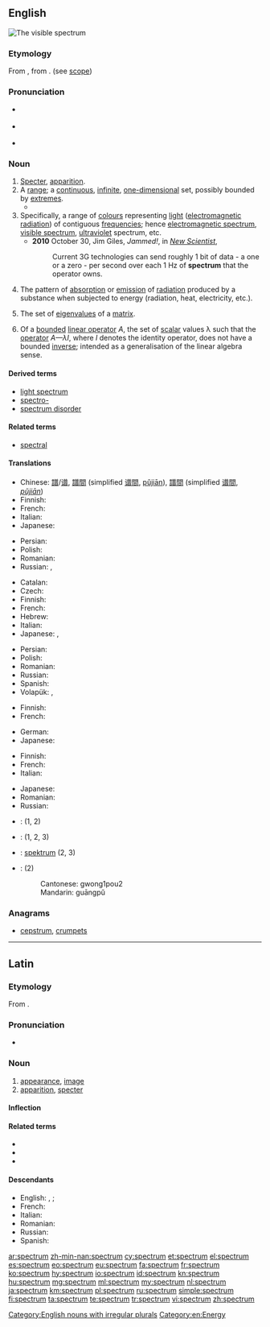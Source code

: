 ==English==
[[File:Spectrum-sRGB-low.svg|right|thumb|The visible spectrum]]
{{wikipedia}}
===Etymology===
From {{etyl|la|en}} {{term|spectrum||appearance, image, apparition|lang=la}}, from {{term|speciō||look at, view|lang=la}}. (see [[scope]])

===Pronunciation===
* {{a|Canada|UK}} {{IPA|/ˈspektrəm/|lang=en}}
* {{a|US}} {{IPA|/ˈspɛkt(ʃ)ɹəm/|lang=en}}
* {{rhymes|ɛktrəm|lang=en}}

===Noun===
{{en-noun|spectra|spectrums}}

# [[specter|Specter]], [[apparition]]. {{defdate|from early 17th c.}}
# A [[range]]; a [[continuous]], [[infinite]], [[one-dimensional]] set, possibly bounded by [[extremes]].
#* {{quote-news|year=2012|date=November 7|author=Matt Bai|title=Winning a Second Term, Obama Will Confront Familiar Headwinds|work=New York Times|url=http://www.nytimes.com/2012/11/07/us/politics/in-president-obamas-second-term-familiar-challenges.html?pagewanted=all&_r=0
|passage=As Mr. Obama prepared to take the oath, his approval rating touched a remarkable 70 percent in some polling — a reflection of good will across the political '''spectrum'''.}}
# Specifically, a range of [[colour]]s representing [[light]] ([[electromagnetic radiation]]) of contiguous [[frequency|frequencies]]; hence [[electromagnetic spectrum]], [[visible spectrum]], [[ultraviolet]] spectrum, etc. {{defdate|from later 17th c.}}
#* '''2010''' October 30, Jim Giles, ''Jammed!'', in ''[[w:New Scientist|New Scientist]]'',
#*: Current 3G technologies can send roughly 1 bit of data - a one or a zero - per second over each 1 Hz of '''spectrum''' that the operator owns.
# {{context|chemistry|lang=en}} The pattern of [[absorption]] or [[emission]] of [[radiation]] produced by a substance when subjected to energy (radiation, heat, electricity, etc.).
# {{context|mathematics|linear algebra|lang=en}} The set of [[eigenvalue]]s of a [[matrix]].
# {{context|mathematics|functional analysis|lang=en}} Of a [[bounded]] [[linear operator]] ''A'', the set of [[scalar]] values λ such that the [[operator]] ''A—λI'', where ''I'' denotes the identity operator, does not have a bounded [[inverse]]; intended as a generalisation of the linear algebra sense.

====Derived terms====
* [[light spectrum]]
* [[spectro-]]
* [[spectrum disorder]]

====Related terms====
* [[spectral]]

====Translations====
{{trans-top|range}}
* Chinese: [[譜]]/[[谱]], [[譜間]] (simplified  [[谱間]], [[pǔjiān]]), [[譜間]] (simplified [[谱間]], ''[[pǔjiān]]'')
* Finnish: {{t+|fi|kirjo}}
* French: {{t+|fr|spectre|m}}
* Italian: {{t+|it|spettro}}
* Japanese: {{t|ja|スペクトル|tr=supekutoru}}
{{trans-mid}}
* Persian: {{t+|fa|طیف|tr=teyf}}
* Polish: {{t+|pl|spektrum|n}}
* Romanian: {{t+|ro|spectru|n}}
* Russian: {{t+|ru|спектр|m|tr=sp'ektr}}, {{t+|ru|диапазон|m|tr=diapazón}}
{{trans-bottom}}

{{trans-top|range of colors}}
* Catalan: {{t|ca|espectre|m}}
* Czech: {{t|cs|spektrum|n}}
* Finnish: {{t+|fi|kirjo}}
* French: {{t+|fr|spectre|m}}
* Hebrew: {{t+|he|ספקטרום|tr=spéktrum}}
* Italian: {{t+|it|spettro}}
* Japanese: {{t|ja|スペクトル|tr=supekutoru}}, {{t|ja|分光特性|tr=bunkō tokusē}}
{{trans-mid}}
* Persian: {{t+|fa|طیف|tr=teyf}}
* Polish: {{t+|pl|widmo|n}}
* Romanian: {{t+|ro|spectru|n}}
* Russian: {{t+|ru|спектр|m|tr=sp'ektr}}
* Spanish: {{t+|es|espectro|m}}
* Volapük: {{t+|vo|späktrum}}, {{t|vo|kölaspäktrum}}
{{trans-bottom}}

{{trans-top|chemistry: a pattern of absorption or emission of radiation}}
* Finnish: {{t+|fi|spektri}}
* French: {{t+|fr|spectre|m}}
{{trans-mid}}
* German: {{t+|de|Spektrum|n}}
* Japanese: {{t|ja|スペクトル|tr=supekutoru}}
{{trans-bottom}}

{{trans-top|linear algebra: set of scalar values}}
* Finnish: {{t+|fi|spektri}}
* French: {{t+|fr|spectre|m}}
* Italian: {{t+|it|spettro}}
{{trans-mid}}
* Japanese: {{t|ja|スペクトル|tr=supekutoru}}
* Romanian: {{t+|ro|spectru|n}}
* Russian: {{t+|ru|спектр|tr=spektr|m}}
{{trans-bottom}}

{{checktrans-top}}
* {{ttbc|bg}}: {{t|bg|спекър|m|tr=spekăr}} (1, 2) <!-- missing "т"? -->
* {{ttbc|de}}: {{t+|de|Spektrum|n}} (1, 2, 3)
{{trans-mid}}
* {{ttbc|sv}}: [[spektrum]] {{g|n}} (2, 3)
* {{ttbc|cmn}}: {{zh-ts|光譜|光谱}} (2)
*: Cantonese: gwong1pou2
*: Mandarin: guāngpǔ
{{trans-bottom}}

===Anagrams===
* [[cepstrum#English|cepstrum]], [[crumpets#English|crumpets]]

[[Category:English nouns with irregular plurals]]
[[Category:en:Energy]]

----

==Latin==

===Etymology===
From {{term|speciō||look at, behold|lang=la}}.

===Pronunciation===
* {{a|Classical}} {{IPA|/ˈspek.trum/|lang=la}}

===Noun===
{{la-noun|spectrum|spectri|spectrī|n|second}}

# [[appearance]], [[image]]
# [[apparition]], [[specter]]

====Inflection====
{{la-decl-2nd-N|spectr}}

====Related terms====
* {{l|la|speciō}}
* {{l|la|spectiō}}
* {{l|la|spectō}}

====Descendants====
* English: {{l|en|spectre}}, {{l|en|specter}}; {{l|en|spectrum}}
* French: {{l|fr|spectre}}
* Italian: {{l|it|spettro}}
* Romanian: {{l|ro|spectru}}
* Russian: {{l|ru|спектр}}
* Spanish: {{l|es|espectro}}

[[ar:spectrum]]
[[zh-min-nan:spectrum]]
[[cy:spectrum]]
[[et:spectrum]]
[[el:spectrum]]
[[es:spectrum]]
[[eo:spectrum]]
[[eu:spectrum]]
[[fa:spectrum]]
[[fr:spectrum]]
[[ko:spectrum]]
[[hy:spectrum]]
[[io:spectrum]]
[[id:spectrum]]
[[kn:spectrum]]
[[hu:spectrum]]
[[mg:spectrum]]
[[ml:spectrum]]
[[my:spectrum]]
[[nl:spectrum]]
[[ja:spectrum]]
[[km:spectrum]]
[[pl:spectrum]]
[[ru:spectrum]]
[[simple:spectrum]]
[[fi:spectrum]]
[[ta:spectrum]]
[[te:spectrum]]
[[tr:spectrum]]
[[vi:spectrum]]
[[zh:spectrum]]